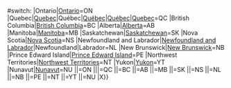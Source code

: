 <includeonly>{{{{{subst|}}}#switch:{{{1}}}
|Ontario|[[Ontario]]=ON
|Quebec|[[Quebec]]|Québec|[[Québec]]|[[Quebec|Québec]]|[[Québec|Quebec]]=QC
|British Columbia|[[British Columbia]]=BC
|Alberta|[[Alberta]]=AB
|Manitoba|[[Manitoba]]=MB
|Saskatchewan|[[Saskatchewan]]=SK
|Nova Scotia|[[Nova Scotia]]=NS
|Newfoundland and Labrador|[[Newfoundland and Labrador]]|Newfoundland|Labrador=NL
|New Brunswick|[[New Brunswick]]=NB
|Prince Edward Island|[[Prince Edward Island]]=PE
|Northwest Territories|[[Northwest Territories]]=NT
|Yukon|[[Yukon]]=YT
|Nunavut|[[Nunavut]]=NU
|{{ON}}|{{flag|Ontario}}=ON
|{{QC}}|{{flag|Quebec}}|{{flag|Québec}}=QC
|{{BC}}|{{flag|British Columbia}}=BC
|{{AB}}|{{flag|Alberta}}=AB
|{{MB}}|{{flag|Manitoba}}=MB
|{{SK}}|{{flag|Saskatchewan}}=SK
|{{NS}}|{{flag|Nova Scotia}}=NS
|{{NL}}|{{flag|Newfoundland and Labrador}}=NL
|{{NB}}|{{flag|New Brunswick}}=NB
|{{PE}}|{{flag|Prince Edward Island}}=PE
|{{NT}}|{{flag|Northwest Territories}}=NT
|{{YT}}|{{flag|Yukon}}=YT
|{{NU}}|{{flag|Nunavut}}=NU
|X}}</includeonly><noinclude>{{Documentation}}

</noinclude>